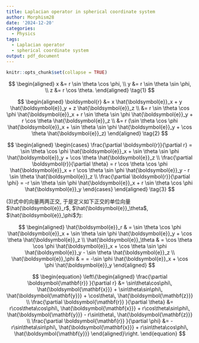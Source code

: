 ```yaml
---
title: Laplacian operator in spherical coordinate system
author: Morphism28
date: '2024-12-20'
categories:
  - Physics
tags:
  - Laplacian operator
  - spherical coordinate system
output: pdf_document
---
```


```r
knitr::opts_chunk$set(collapse = TRUE)
```

$$
\begin{aligned}
x &= r \sin \theta \cos \phi, \\
y &= r \sin \theta \sin \phi, \\
z &= r \cos \theta.
\end{aligned}
\tag{1}
$$

$$ \begin{aligned} 
\boldsymbol{r} &= x \hat{\boldsymbol{e}}_x + y \hat{\boldsymbol{e}}_y + z \hat{\boldsymbol{e}}_z \\
               &= r \sin \theta \cos \phi \hat{\boldsymbol{e}}_x + r \sin \theta \sin \phi \hat{\boldsymbol{e}}_y + r \cos \theta \hat{\boldsymbol{e}}_z \\
               &= r (\sin \theta \cos \phi \hat{\boldsymbol{e}}_x + \sin \theta \sin \phi \hat{\boldsymbol{e}}_y + \cos \theta \hat{\boldsymbol{e}}_z)
\end{aligned}
\tag{2}
$$

$$
\begin{aligned}
\begin{cases}
\frac{\partial \boldsymbol{r}}{\partial r} = \sin \theta \cos \phi \hat{\boldsymbol{e}}_x + \sin \theta \sin \phi \hat{\boldsymbol{e}}_y + \cos \theta \hat{\boldsymbol{e}}_z \\
\frac{\partial \boldsymbol{r}}{\partial \theta} = r \cos \theta \cos \phi \hat{\boldsymbol{e}}_x + r \cos \theta \sin \phi \hat{\boldsymbol{e}}_y - r \sin \theta \hat{\boldsymbol{e}}_z \\
\frac{\partial \boldsymbol{r}}{\partial \phi} = -r \sin \theta \sin \phi \hat{\boldsymbol{e}}_x + r \sin \theta \cos \phi \hat{\boldsymbol{e}}_y
\end{cases}
\end{aligned}
\tag{3}
$$ 

(3)式中的向量两两正交, 于是定义如下正交的单位向量$\hat{\boldsymbol{e}}_r$, $\hat{\boldsymbol{e}}_\theta$, $\hat{\boldsymbol{e}}_\phi$为:

$$
\begin{aligned}
\hat{\boldsymbol{e}}_r & = \sin \theta \cos \phi \hat{\boldsymbol{e}}_x + \sin \theta \sin \phi \hat{\boldsymbol{e}}_y + \cos \theta \hat{\boldsymbol{e}}_z \\
\hat{\boldsymbol{e}}_\theta & = \cos \theta \cos \phi \hat{\boldsymbol{e}}_x + \cos \theta \sin \phi \hat{\boldsymbol{e}}_y - \sin \theta \hat{\boldsymbol{e}}_z \\
\hat{\boldsymbol{e}}_\phi & = = -\sin \phi \hat{\boldsymbol{e}}_x + \cos \phi \hat{\boldsymbol{e}}_y
\end{aligned}
$$

$$
\begin{equation} 
\left\{\begin{aligned} \frac{\partial \boldsymbol{\mathbf{r}} }{\partial r} &= \sin\theta\cos\phi\, \hat{\boldsymbol{\mathbf{x}}} + \sin\theta\sin\phi\, \hat{\boldsymbol{\mathbf{y}}} + \cos\theta\, \hat{\boldsymbol{\mathbf{z}}} \\ \frac{\partial \boldsymbol{\mathbf{r}} }{\partial \theta} &= r\cos\theta\cos\phi\, \hat{\boldsymbol{\mathbf{x}}} + r\cos\theta\sin\phi\, \hat{\boldsymbol{\mathbf{y}}} - r\sin\theta\, \hat{\boldsymbol{\mathbf{z}}} \\ \frac{\partial \boldsymbol{\mathbf{r}} }{\partial \phi} &= -r\sin\theta\sin\phi\, \hat{\boldsymbol{\mathbf{x}}} + r\sin\theta\cos\phi\, \hat{\boldsymbol{\mathbf{y}}} \end{aligned}\right. \end{equation}
$$
